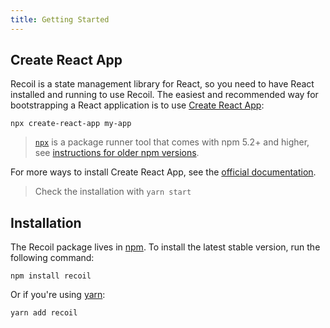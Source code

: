```yaml
---
title: Getting Started
---
```


## Create React App

Recoil is a state management library for React, so you need to have React installed and running to use Recoil. The easiest and recommended way for bootstrapping a React application is to use [Create React App](https://github.com/facebook/create-react-app#creating-an-app):

```shell
npx create-react-app my-app
```

> [`npx`](https://medium.com/@maybekatz/introducing-npx-an-npm-package-runner-55f7d4bd282b) is a package runner tool that comes with npm 5.2+ and higher, see [instructions for older npm versions](https://gist.github.com/gaearon/4064d3c23a77c74a3614c498a8bb1c5f).

For more ways to install Create React App, see the [official documentation](https://github.com/facebook/create-react-app#creating-an-app).

> Check the installation with `yarn start` 


## Installation

The Recoil package lives in <a href="https://www.npmjs.com/get-npm" target="_blank">npm</a>. To install the latest stable version, run the following command:

```shell
npm install recoil
```

Or if you're using <a href="https://classic.yarnpkg.com/en/docs/install/" target="_blank">yarn</a>:

```shell
yarn add recoil
```


